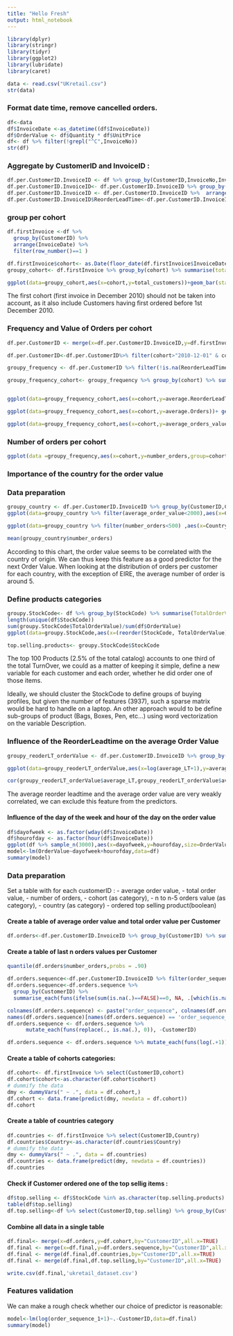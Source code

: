 ```yaml
---
title: "Hello Fresh"
output: html_notebook
---
```


```r
library(dplyr)
library(stringr)
library(tidyr)
library(ggplot2)
library(lubridate)
library(caret)
```


```r
data <- read.csv("UKretail.csv")
str(data)
```
### Format date time, remove cancelled orders.
```r
df<-data
df$InvoiceDate <-as_datetime((df$InvoiceDate))
df$OrderValue <- df$Quantity * df$UnitPrice
df<- df %>% filter(!grepl("^C",InvoiceNo))
str(df)
```
### Aggregate by CustomerID and InvoiceID :
```r



df.per.CustomerID.InvoiceID <- df %>% group_by(CustomerID,InvoiceNo,InvoiceDate,Country) %>% summarise(TotalValue=sum(OrderValue)) 
df.per.CustomerID.InvoiceID<- df.per.CustomerID.InvoiceID %>% group_by(CustomerID)  %>% mutate(PreviousInvoiceDate = lag(InvoiceDate))
df.per.CustomerID.InvoiceID <- df.per.CustomerID.InvoiceID %>%  arrange(desc(InvoiceDate)) %>% mutate(order_sequence=row_number())
df.per.CustomerID.InvoiceID$ReorderLeadTime<-df.per.CustomerID.InvoiceID$InvoiceDate-df.per.CustomerID.InvoiceID$PreviousInvoiceDate

```

### group per cohort
```r
df.firstInvoice <-df %>%
  group_by(CustomerID) %>%
  arrange(InvoiceDate) %>%
  filter(row_number()==1 )

df.firstInvoice$cohort<- as.Date(floor_date(df.firstInvoice$InvoiceDate, "month"))
groupy_cohort<- df.firstInvoice %>% group_by(cohort) %>% summarise(total_customers=n())

ggplot(data=groupy_cohort,aes(x=cohort,y=total_customers))+geom_bar(stat = "identity")
```

The first cohort (first invoice in December 2010) should not be taken into account, as it also include  Customers having first ordered before 1st December 2010.

### Frequency and Value of Orders per cohort
```r


df.per.CustomerID <- merge(x=df.per.CustomerID.InvoiceID,y=df.firstInvoice[, c("CustomerID","cohort")],by="CustomerID",all.x=TRUE)

df.per.CustomerID<-df.per.CustomerID%>% filter(cohort>"2010-12-01" & cohort<"2011-12-01" )

groupy_frequency <- df.per.CustomerID %>% filter(!is.na(ReorderLeadTime)) %>%  group_by(CustomerID,cohort) %>% summarise(average.ReorderLeadTime=mean(ReorderLeadTime),number_orders=n(), orders_value=mean(TotalValue))

groupy_frequency_cohort<- groupy_frequency %>% group_by(cohort) %>% summarise(average.ReorderLeadTime=mean(average.ReorderLeadTime),average.Orders=mean(number_orders),average_orders_value=mean(orders_value))


ggplot(data=groupy_frequency_cohort,aes(x=cohort,y=average.ReorderLeadTime))+ geom_bar(stat = "identity")

ggplot(data=groupy_frequency_cohort,aes(x=cohort,y=average.Orders))+ geom_bar(stat = "identity")

ggplot(data=groupy_frequency_cohort,aes(x=cohort,y=average_orders_value))+ geom_bar(stat = "identity")
```
### Number of orders per cohort
```r

ggplot(data =groupy_frequency,aes(x=cohort,y=number_orders,group=cohort)) + geom_boxplot()
```
### Importance of the country for the order value
### Data preparation
```r
groupy_country <- df.per.CustomerID.InvoiceID %>% group_by(CustomerID,Country) %>% summarise(average_order_value = mean(TotalValue), number_orders = n())
ggplot(data=groupy_country %>% filter(average_order_value<2000),aes(x=Country,y=(average_order_value)))+geom_boxplot()+theme(axis.text.x=element_text(angle=90,hjust=1,vjust=0.5))

ggplot(data=groupy_country %>% filter(number_orders<500) ,aes(x=Country,y=(number_orders)))+geom_boxplot()+theme(axis.text.x=element_text(angle=90,hjust=1,vjust=0.5))

mean(groupy_country$number_orders)
```
According to this chart, the order value seems to be correlated with the country of origin. We can thus keep this feature as a good predictor for the next Order Value.
When looking at the distribution of orders per customer for each country, with the exception of EIRE, the average number of order is around 5.




### Define products categories

```r
groupy.StockCode<- df %>% group_by(StockCode) %>% summarise(TotalOrderValue = sum(OrderValue)) %>% arrange(desc(TotalOrderValue)) %>% top_n(100,TotalOrderValue)
length(unique(df$StockCode))
sum(groupy.StockCode$TotalOrderValue)/sum(df$OrderValue)
ggplot(data=groupy.StockCode,aes(x=(reorder(StockCode, TotalOrderValue)),y=TotalOrderValue))+geom_bar(stat = "identity")+theme(axis.text.x=element_text(angle=90,hjust=1,vjust=0.5))

top.selling.products<- groupy.StockCode$StockCode
```
 The top 100 Products (2.5% of the total catalog) accounts to one third of the total TurnOver, we could as a matter of keeping it simple, define a new variable for each customer and each order, whether he did order one of those items.
 
Ideally, we should cluster the StockCode to define groups of buying profiles, but given the number of features (3937), such a sparse matrix would be hard to handle on a laptop.
An other approach would to be define sub-groups of product (Bags, Boxes, Pen, etc...) using word vectorization on the variable Description.


### Influence of the ReorderLeadtime on the average Order Value
```r
groupy_reoderLT_orderValue <- df.per.CustomerID.InvoiceID %>% group_by(CustomerID) %>% summarise(average_LT=as.numeric(mean(ReorderLeadTime,na.rm=TRUE)), average_order_value=mean(TotalValue,na.rm=TRUE)) %>% filter(!is.na(average_LT)) %>% filter(average_order_value<2000)

ggplot(data=groupy_reoderLT_orderValue,aes(x=log(average_LT+1),y=average_order_value)) + geom_point(alpha=0.2)+ geom_smooth(method = 'lm')

cor(groupy_reoderLT_orderValue$average_LT,groupy_reoderLT_orderValue$average_order_value)
```
The average reorder leadtime and the average order value are very weakly correlated, we can exclude this feature from the predictors.

#### Influence of the day of the week and hour of the day on the order value

```r
df$dayofweek <- as.factor(wday(df$InvoiceDate))
df$hourofday <- as.factor(hour(df$InvoiceDate))
ggplot(df %>% sample_n(3000),aes(x=dayofweek,y=hourofday,size=OrderValue,color=Country))+ geom_jitter(alpha=0.3)
model<-lm(OrderValue~dayofweek+hourofday,data=df)
summary(model)
```


### Data preparation

Set a table with for each customerID :
- average order value,
- total order value,
- number of orders,
- cohort (as category),
- n to n-5 orders value (as category),
- country (as category)
- ordered top selling product(boolean)


#### Create a table of average order value and total order value per Customer
```r
df.orders<-df.per.CustomerID.InvoiceID %>% group_by(CustomerID) %>% summarise(average_order_value = mean(TotalValue), number_orders=n(), total_order_value = sum(TotalValue))
```

#### Create a table of last n orders values per Customer
```r
quantile(df.orders$number_orders,probs = .90)

df.orders.sequence<-df.per.CustomerID.InvoiceID %>% filter(order_sequence<10) %>% spread(order_sequence,TotalValue)
df.orders.sequence<-df.orders.sequence %>%
  group_by(CustomerID) %>%
  summarise_each(funs(ifelse(sum(is.na(.)==FALSE)==0, NA, .[which(is.na(.)==FALSE)])), matches("[1-9]"))

colnames(df.orders.sequence) <- paste("order_sequence", colnames(df.orders.sequence), sep = "_")
names(df.orders.sequence)[names(df.orders.sequence) == 'order_sequence_CustomerID'] <- 'CustomerID'
df.orders.sequence <- df.orders.sequence %>%
      mutate_each(funs(replace(., is.na(.), 0)), -CustomerID)

df.orders.sequence <- df.orders.sequence %>% mutate_each(funs(log(.+1)),-CustomerID)

```
#### Create a table of cohorts categories:
```r
df.cohort<- df.firstInvoice %>% select(CustomerID,cohort)
df.cohort$cohort<-as.character(df.cohort$cohort)
# dummify the data
dmy <- dummyVars(" ~ .", data = df.cohort,)
df.cohort <- data.frame(predict(dmy, newdata = df.cohort))
df.cohort
```

#### Create a table of countries category
```r
df.countries <- df.firstInvoice %>% select(CustomerID,Country)
df.countries$Country<-as.character(df.countries$Country)
# dummify the data
dmy <- dummyVars(" ~ .", data = df.countries)
df.countries <- data.frame(predict(dmy, newdata = df.countries))
df.countries
```
#### Check if Customer ordered one of the top sellig items :
```r
df$top.selling <- df$StockCode %in% as.character(top.selling.products)
table(df$top.selling)
df.top.selling<-df %>% select(CustomerID,top.selling) %>% group_by(CustomerID) %>% summarise(top.selling.purchase=n())
```

#### Combine all data in a single table

```r
df.final<- merge(x=df.orders,y=df.cohort,by="CustomerID",all.x=TRUE)
df.final <- merge(x=df.final,y=df.orders.sequence,by="CustomerID",all.x=TRUE)
df.final <- merge(df.final,df.countries,by="CustomerID",all.x=TRUE)
df.final <- merge(df.final,df.top.selling,by="CustomerID",all.x=TRUE)

write.csv(df.final,'ukretail_dataset.csv')
```
### Features validation

We can make a rough check whether our choice of predictor is reasonable:
```r
model<-lm(log(order_sequence_1+1)~.-CustomerID,data=df.final)
summary(model)
```

